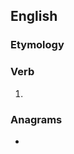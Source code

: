 ==English==

===Etymology===
{{suffix|en|warm|eth|nocat=1}}

===Verb===
{{head|en|verb form}}

# {{en-archaic third-person singular of|warm}}

===Anagrams===
* {{anagrams|en|a=aehmrtw|Wretham|mawther}}